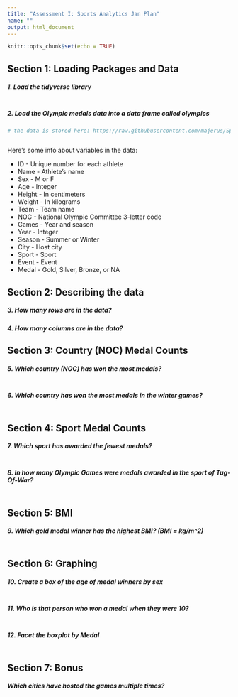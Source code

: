```yaml
---
title: "Assessment I: Sports Analytics Jan Plan"
name: ""
output: html_document
---
```


```r
knitr::opts_chunk$set(echo = TRUE)
```

## Section 1: Loading Packages and Data

##### 1. Load the tidyverse library
```r
```

##### 2. Load the Olympic medals data into a data frame called olympics

```r
# the data is stored here: https://raw.githubusercontent.com/majerus/Sports_Analytics_Course/master/olympics.csv



```

Here's some info about variables in the data: 

- ID - Unique number for each athlete
- Name - Athlete's name
- Sex - M or F
- Age - Integer
- Height - In centimeters
- Weight - In kilograms
- Team - Team name
- NOC - National Olympic Committee 3-letter code
- Games - Year and season
- Year - Integer
- Season - Summer or Winter
- City - Host city
- Sport - Sport
- Event - Event
- Medal - Gold, Silver, Bronze, or NA

## Section 2: Describing the data

##### 3. How many rows are in the data? 

##### 4. How many columns are in the data?



## Section 3: Country (NOC) Medal Counts

##### 5. Which country (NOC) has won the most medals?  
```r

```

##### 6. Which country has won the most medals in the winter games? 
```r

```

## Section 4: Sport Medal Counts

##### 7. Which sport has awarded the fewest medals? 
```r

```

##### 8. In how many Olympic Games were medals awarded in the sport of Tug-Of-War?
```r

```


## Section 5: BMI

#####  9. Which gold medal winner has the highest BMI? (BMI = kg/m^2)
```r

```


## Section 6: Graphing

##### 10. Create a box of the age of medal winners by sex
```r

```

##### 11. Who is that person who won a medal when they were 10? 
```r

```

##### 12. Facet the boxplot by Medal
```r

```


## Section 7: Bonus 

##### Which cities have hosted the games multiple times?
```r

```


